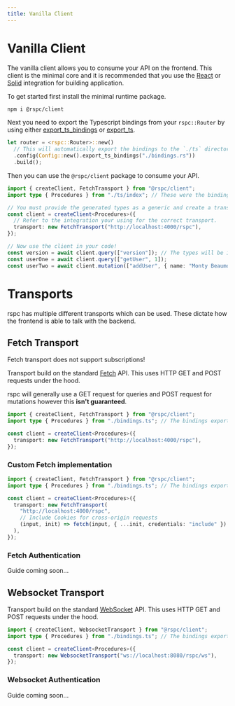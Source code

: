 ```yaml
---
title: Vanilla Client
---
```



# Vanilla Client

The vanilla client allows you to consume your API on the frontend. This client is the minimal core and it is recommended that you use the [React](/client/react) or [Solid](/client/solid) integration for building application.

To get started first install the minimal runtime package.

```bash copy
npm i @rspc/client
```

Next you need to export the Typescript bindings from your `rspc::Router` by using either [export_ts_bindings](/server/router#exporting-the-typescript-bindings) or [export_ts](/server/router#exporting-the-typescript-bindings).

```rs /export_ts_bindings/ copy  filename="src/main.rs"
let router = <rspc::Router>::new()
  // This will automatically export the bindings to the `./ts` directory when you run build() in a non-release Rust build
  .config(Config::new().export_ts_bindings("./bindings.rs"))
  .build();
```

Then you can use the `@rspc/client` package to consume your API.

```ts copy filename="index.ts"
import { createClient, FetchTransport } from "@rspc/client";
import type { Procedures } from "./ts/index"; // These were the bindings exported from your Rust code!

// You must provide the generated types as a generic and create a transport (in this example we are using HTTP Fetch) so that the client knows how to communicate with your API.
const client = createClient<Procedures>({
  // Refer to the integration your using for the correct transport.
  transport: new FetchTransport("http://localhost:4000/rspc"),
});

// Now use the client in your code!
const version = await client.query(["version"]); // The types will be inferred from your backend.
const userOne = await client.query(["getUser", 1]);
const userTwo = await client.mutation(["addUser", { name: "Monty Beaumont" }]);
```

# Transports

rspc has multiple different transports which can be used. These dictate how the frontend is able to talk with the backend.

## Fetch Transport

<Callout>Fetch transport does not support subscriptions!</Callout>

Transport build on the standard [Fetch](https://developer.mozilla.org/en-US/docs/Web/API/Fetch_API) API. This uses HTTP GET and POST requests under the hood.

rspc will generally use a GET request for queries and POST request for
mutations however this **isn't guaranteed**.

```ts /FetchTransport/ copy filename="index.ts"
import { createClient, FetchTransport } from "@rspc/client";
import type { Procedures } from "./bindings.ts"; // The bindings exported from your Rust code!

const client = createClient<Procedures>({
  transport: new FetchTransport("http://localhost:4000/rspc"),
});
```

### Custom Fetch implementation

```ts copy filename="index.ts"
import { createClient, FetchTransport } from "@rspc/client";
import type { Procedures } from "./bindings.ts"; // The bindings exported from your Rust code!

const client = createClient<Procedures>({
  transport: new FetchTransport(
    "http://localhost:4000/rspc",
    // Include Cookies for cross-origin requests
    (input, init) => fetch(input, { ...init, credentials: "include" })
  ),
});
```

### Fetch Authentication

Guide coming soon...

## Websocket Transport

Transport build on the standard [WebSocket](https://developer.mozilla.org/en-US/docs/Web/API/WebSockets_API) API. This uses HTTP GET and POST requests under the hood.

```ts /WebsocketTransport/ copy filename="index.ts"
import { createClient, WebsocketTransport } from "@rspc/client";
import type { Procedures } from "./bindings.ts"; // The bindings exported from your Rust code!

const client = createClient<Procedures>({
  transport: new WebsocketTransport("ws://localhost:8080/rspc/ws"),
});
```

### Websocket Authentication

Guide coming soon...
